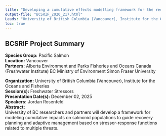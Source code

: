 ```yaml
---
title: "Developing a cumulative effects modelling framework for the recovery of aquatic salmonid populations"
output-file: "BCSRIF_2020_217.html"
Leads: "University of British Columbia (Vancouver), Institute for the Oceans and Fisheries"
toc: true
---
```


## BCSRIF Project Summary

**Species Group:** Pacific Salmon  
**Location:** Vancouver  
**Partners:** Alberta Environment and Parks
Fisheries and Oceans Canada (Freshwater Institute)
BC Ministry of Environment
Simon Fraser University
  
**Organization:** University of British Columbia (Vancouver), Institute for the Oceans and Fisheries  
**Session(s):** Freshwater Stressors  
**Presentation Date(s):** December 02, 2025  
**Speakers:** Jordan Rosenfeld  
**Abstract:**  
University of BC researchers and partners will develop a framework for modeling cumulative impacts on salmonid populations to guide recovery planning and adaptive management based on stressor-response functions related to multiple threats.   

